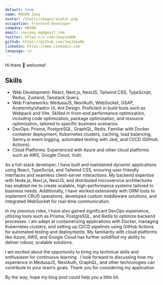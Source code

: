 ```yaml
---
default: true
name: MASON Joey
avatar: /static/images/avatar.png
occupation: Frontend Developer
company: MASON
email: joejoey.ma@gmail.com
twitter: https://x.com/JoeyJoeMA
github: https://github.com/JoeJoeyMa
linkedin: https://www.linkedin.com
language: cn
---
```


Hi there 👋 welcome!

## Skills
- Web Development: React, Next.js, NestJS, Tailwind CSS, TypeScript, Redux, Zustand, Tanstack Query.
- Web Frameworks: MedusaJS, NextAuth, WebSocket, GSAP, Aceternity/shadcn UI, Ant Design. Proficient in build tools such as Webpack and Vite. Skilled in front-end performance optimization, including code optimization, package optimization, and resource optimization, tailored to specific business scenarios.
- DevOps: Prisma, PostgreSQL, GraphQL, Redis. Familiar with Docker container deployment, Kubernetes clusters, caching, load balancing, Sentry.io event logging, automated testing with Jest, and CI/CD  (GitHub Actions).
- Cloud Platforms: Experienced with Azure and other cloud platforms such as AWS, Google Cloud, Vultr.

As a full-stack developer, I have built and maintained dynamic applications using React, TypeScript, and Tailwind CSS, ensuring user-friendly interfaces and seamless client-server interactions. My backend expertise with Node.js, Next.js, NestJS, and distributed microservice architectures has enabled me to create scalable, high-performance systems tailored to business needs. Additionally, I have worked extensively with ORM tools to implement CRUD operations, developed custom middleware solutions, and integrated WebSocket for real-time communication.

In my previous roles, I have also gained significant DevOps experience, utilizing tools such as Prisma, PostgreSQL, and Redis to optimize backend processes. I am adept at containerizing applications with Docker, managing Kubernetes clusters, and setting up CI/CD pipelines using GitHub Actions for automated testing and deployments. My familiarity with cloud platforms like Azure, AWS, and Google Cloud has further solidified my ability to deliver robust, scalable solutions.

I am excited about the opportunity to bring my technical skills and enthusiasm for continuous learning . I look forward to discussing how my experience in MedusaJS, NextAuth, GraphQL, and other technologies can contribute to your team’s goals. Thank you for considering my application

By the way, hope my blog post could help you a little bit.
